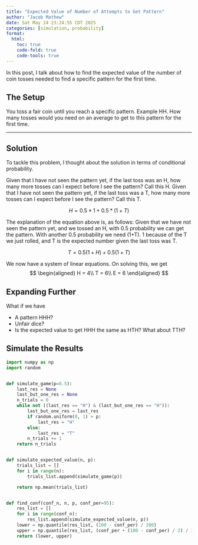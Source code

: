 ```yaml
---
title: "Expected Value of Number of Attempts to Get Pattern"
author: "Jacob Mathew"
date: Sat May 24 23:24:55 CDT 2025
categories: [simulation, probability]
format:
  html:
    toc: true
    code-fold: true
    code-tools: true
---
```



In this post, I talk about how to find the expected value of the number of coin tosses needed to find a specific pattern for the first time. 

##  The Setup

You toss a fair coin until you reach a specific pattern. Example HH. How many tosses would you need on an average to get to this pattern for the first time. 


---

## Solution

To tackle this problem, I thought about the solution in terms of conditional probability.

Given that I have not seen the pattern yet, if the last toss was an H, how many more tosses can I expect before I see the pattern? Call this H.
Given that I have not seen the pattern yet, if the last toss was a T, how many more tosses can I expect before I see the pattern? Call this T. 

$$
H = 0.5*1 + 0.5*(1+T)
$$

The explanation of the equation above is, as follows:
Given that we have not seen the pattern yet, and we tossed an H, with 0.5 probability we can get the pattern. With another 0.5 probability we need (1+T). 1 because of the T we just rolled, and T is the expected number given the last toss was T.

$$
T = 0.5(1+H) + 0.5(1+T)
$$

We now have a system of linear equations. On solving this, we get
$$
\begin{aligned}
H = 4\\
T = 6\\
E = 6
\end{aligned}
$$

## Expanding Further

What if we have

- A pattern HHH?
- Unfair dice?
- Is the expected value to get HHH the same as HTH? What about TTH? 


## Simulate the Results

```python
import numpy as np
import random


def simulate_game(p=0.5):
    last_res = None
    last_but_one_res = None
    n_trials = 0
    while not ((last_res == "H") & (last_but_one_res == "H")):
        last_but_one_res = last_res
        if random.uniform(0, 1) > p:
            last_res = "H"
        else:
            last_res = "T"
        n_trials += 1
    return n_trials


def simulate_expected_value(n, p):
    trials_list = []
    for i in range(n):
        trials_list.append(simulate_game(p))

    return np.mean(trials_list)


def find_conf(conf_n, n, p, conf_per=95):
    res_list = []
    for i in range(conf_n):
        res_list.append(simulate_expected_value(n, p))
    lower = np.quantile(res_list, (100 - conf_per) / 200)
    upper = np.quantile(res_list, (conf_per + (100 - conf_per) / 2) / 100)
    return (lower, upper)
```